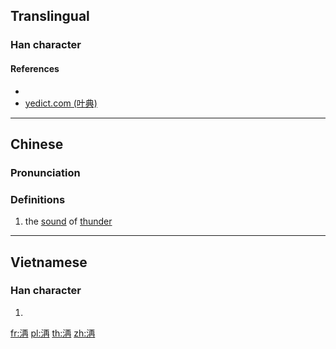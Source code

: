 {{character info/new}}
==Translingual==

===Han character===
{{Han char|rn=85|rad=水|as=06|sn=9|four=|canj=EMGB|ids=⿰氵再}}

====References====
* {{Han ref|kx=0619.200|dkj=17355|hdz=31603.010|uh=6D05|ud=27909}}
* [http://yedict.com/htm/6D/6D05.htm yedict.com (叶典)]

----

==Chinese==
{{zh-forms}}

===Pronunciation===
{{zh-pron
|m=zài
|c=zoi3
|mc=y
|oc=y
|ma=
|cat=n
}}

===Definitions===
{{zh-hanzi}}

# the [[sound]] of [[thunder]]

----

==Vietnamese==

===Han character===
{{vi-readings|rs=水06| hanviet = tưới}}

# {{defn|lang=vi|sort=水06}}

[[fr:洅]]
[[pl:洅]]
[[th:洅]]
[[zh:洅]]